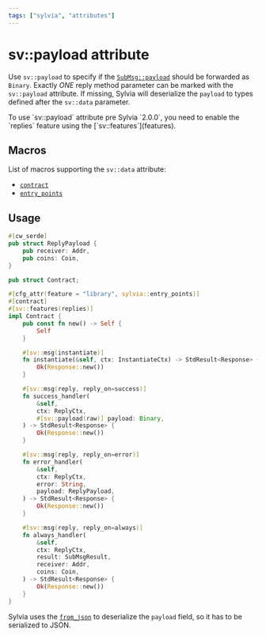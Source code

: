 ```yaml
---
tags: ["sylvia", "attributes"]
---
```



# sv::payload attribute

Use `sv::payload` to specify if the
[`SubMsg::payload`](https://docs.rs/cosmwasm-std/latest/cosmwasm_std/struct.SubMsg.html) should be
forwarded as `Binary`. Exactly _ONE_ reply method parameter can be marked with the `sv::payload`
attribute. If missing, Sylvia will deserialize the `payload` to types defined after the `sv::data`
parameter.

<Callout>
  To use `sv::payload` attribute pre Sylvia `2.0.0`, you need to enable the `replies` feature using
  the [`sv::features`](features).
</Callout>

## Macros

List of macros supporting the `sv::data` attribute:

- [`contract`](../contract)
- [`entry_points`](../entry-points)

## Usage

```rust {26, 36, 46-47}, template="sylvia-empty"
#[cw_serde]
pub struct ReplyPayload {
    pub receiver: Addr,
    pub coins: Coin,
}

pub struct Contract;

#[cfg_attr(feature = "library", sylvia::entry_points)]
#[contract]
#[sv::features(replies)]
impl Contract {
    pub const fn new() -> Self {
        Self
    }

    #[sv::msg(instantiate)]
    fn instantiate(&self, ctx: InstantiateCtx) -> StdResult<Response> {
        Ok(Response::new())
    }

    #[sv::msg(reply, reply_on=success)]
    fn success_handler(
        &self,
        ctx: ReplyCtx,
        #[sv::payload(raw)] payload: Binary,
    ) -> StdResult<Response> {
        Ok(Response::new())
    }

    #[sv::msg(reply, reply_on=error)]
    fn error_handler(
        &self,
        ctx: ReplyCtx,
        error: String,
        payload: ReplyPayload,
    ) -> StdResult<Response> {
        Ok(Response::new())
    }

    #[sv::msg(reply, reply_on=always)]
    fn always_handler(
        &self,
        ctx: ReplyCtx,
        result: SubMsgResult,
        receiver: Addr,
        coins: Coin,
    ) -> StdResult<Response> {
        Ok(Response::new())
    }
}
```

Sylvia uses the [`from_json`](https://docs.rs/cosmwasm-std/latest/cosmwasm_std/fn.from_json.html) to
deserialize the `payload` field, so it has to be serialized to JSON.
